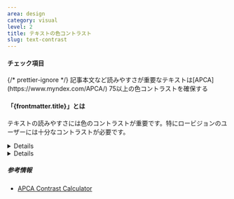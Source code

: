 ```yaml
---
area: design
category: visual
level: 2
title: テキストの色コントラスト
slug: text-contrast
---
```



#### チェック項目

<Checkpoint>
  {/* prettier-ignore */}
  <span slot="title">記事本文など読みやすさが重要なテキストは[APCA](https://www.myndex.com/APCA/) 75以上の色コントラストを確保する</span>
</Checkpoint>

<Checkpoint title="記事本文以外の通常のテキストはAPCA 60以上の色コントラストを確保する" />

<Checkpoint title="見出しなど大きいサイズのテキストはAPCA 45以上の色コントラストを確保する" />

#### 「{frontmatter.title}」とは

テキストの読みやすさには色のコントラストが重要です。特にロービジョンのユーザーには十分なコントラストが必要です。

<Details summary="APCAとは">
  APCA (Accessible Perceptual Contrast Algorithm) は2色のコントラスト比の計算アルゴリズムおよび評価手法です。WCAG 2.1で使われているコントラスト比計算の問題を解消するため開発されました。人間の知覚特性を加味した評価値を算出できることが特徴です。現在パブリックベータ版で、WCAGの次期バージョンにて取り入れられることが検討されています。
</Details>

<Details summary="LIFULLブランドカラー（#ED6103）について">
  白背景とLIFULLオレンジの文字色の組み合わせをAPCAでコントラストを計算すると59.7となりAPCA 60を満たしません。これを取りざたして問題視する必要はありません。ただし、文字色はそのままに、白でない色を背景にする場合、コントラストを確保するために文字の色を見直すことを推奨します。
</Details>

##### 参考情報

- [APCA Contrast Calculator](https://www.myndex.com/APCA/)
